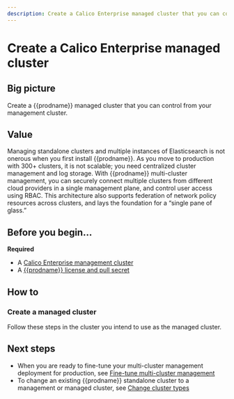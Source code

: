 ```yaml
---
description: Create a Calico Enterprise managed cluster that you can control from you management cluster.
---
```


# Create a Calico Enterprise managed cluster


## Big picture

Create a {{prodname}} managed cluster that you can control from your management cluster.

## Value

Managing standalone clusters and multiple instances of Elasticsearch is not onerous when you first install {{prodname}}.
As you move to production with 300+ clusters, it is not scalable; you need centralized cluster management and log storage.
With {{prodname}} multi-cluster management, you can securely connect multiple clusters from different cloud providers
in a single management plane, and control user access using RBAC. This architecture also supports federation of network
policy resources across clusters, and lays the foundation for a “single pane of glass.”

## Before you begin...

**Required**

- A [Calico Enterprise management cluster](create-a-management-cluster.mdx)
- A [{{prodname}} license and pull secret](../../../getting-started/install-on-clusters/calico-enterprise.mdx)

## How to

### Create a managed cluster

Follow these steps in the cluster you intend to use as the managed cluster.

<Tabs>
<TabItem label="Kubernetes" value="Kubernetes-0">

<InstallGeneric clusterType='managed' />

</TabItem>
<TabItem label="GKE" value="GKE-1">

<InstallGKE clusterType='managed' />

</TabItem>
<TabItem label="EKS" value="EKS-2">

<InstallEKS clusterType='managed' />

</TabItem>
<TabItem label="AKS" value="AKS-3">

<InstallAKS clusterType='managed' />

</TabItem>
<TabItem label="Openshift" value="Openshift-4">

<InstallOpenShiftTemp clusterType='managed' />

</TabItem>

</Tabs>

## Next steps

- When you are ready to fine-tune your multi-cluster management deployment for production, see [Fine-tune multi-cluster management](../../fine-tune-deployment.mdx)
- To change an existing {{prodname}} standalone cluster to a management or managed cluster, see [Change cluster types](../../change-cluster-type.mdx)
